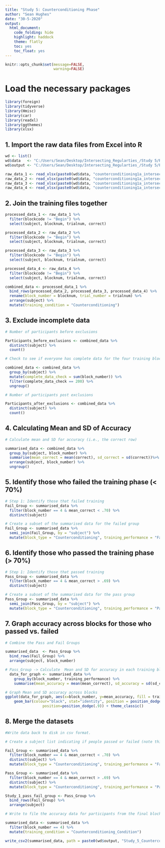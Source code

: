 ```yaml
---
title: "Study 5: Counterconditioning Phase"
author: "Sean Hughes"
date: "30-5-2020"
output: 
  html_document:
    code_folding: hide
    highlight: haddock
    theme: flatly
    toc: yes 
    toc_float: yes
---
```


```r
knitr::opts_chunk$set(message=FALSE,
                      warning=FALSE)
```


# Load the necessary packages

```r
library(foreign)
library(tidyverse)
library(Hmisc)
library(car)
library(readxl)
library(ggthemes)
library(xlsx)
```

## 1. Import the raw data files from Excel into R

```r

wd <- list()
wd$data   <- "C:/Users/Sean/Desktop/Intersecting_Regularties_/Study 5/Raw_Data/"
wd$output <- "C:/Users/Sean/Desktop/Intersecting_Regularties_/Study 5/Processed_Data/"

raw_data_1 <- read_xlsx(paste0(wd$data, "counterconditioning1a_intersecting_regularities_left_17_04_14.xlsx"), col_names = TRUE)
raw_data_2 <- read_xlsx(paste0(wd$data, "counterconditioning1a_intersecting_regularities_left_rev_17_04_14.xlsx"), col_names = TRUE)
raw_data_3 <- read_xlsx(paste0(wd$data, "counterconditioning1a_intersecting_regularities_right_17_04_14.xlsx"), col_names = TRUE)
raw_data_4 <- read_xlsx(paste0(wd$data, "counterconditioning1a_intersecting_regularities_right_rev_17_04_14.xlsx"), col_names = TRUE)


```

## 2. Join the training files together

```r

processed_data_1 <- raw_data_1 %>% 
  filter(blockcode != "Begin") %>% 
  select(subject, blocknum, trialnum, correct)

processed_data_2 <- raw_data_2 %>% 
  filter(blockcode != "Begin") %>% 
  select(subject, blocknum, trialnum, correct)

processed_data_3 <- raw_data_3 %>% 
  filter(blockcode != "Begin") %>% 
  select(subject, blocknum, trialnum, correct)

processed_data_4 <- raw_data_4 %>% 
  filter(blockcode != "Begin") %>% 
  select(subject, blocknum, trialnum, correct)

combined_data <- processed_data_1 %>% 
  bind_rows(processed_data_2, processed_data_3, processed_data_4) %>%
  rename(block_number = blocknum, trial_number = trialnum) %>% 
  arrange(subject) %>%
  mutate(training_condition = "Counterconditioning")

```

## 3. Exclude incomplete data

```r

# Number of participants before exclusions

Participants_before_exclusions <- combined_data %>% 
  distinct(subject) %>% 
  count()

# Check to see if everyone has complete data for the four training blocks - if block_number = 280 then they do. Otherwise they do not. If they do not then remove them 

combined_data <- combined_data %>%
  group_by(subject) %>% 
  mutate(complete_data_check = sum(block_number)) %>%
  filter(complete_data_check == 200) %>%
  ungroup() 

# Number of participants post exclusions

Participants_after_exclusions <- combined_data %>% 
  distinct(subject) %>% 
  count()


```

## 4. Calculating Mean and SD of Accuracy 

```r

# Calculate mean and SD for accuracy (i.e., the correct row) 

summarised_data <- combined_data %>%
  group_by(subject, block_number) %>% 
  summarise(mean_correct = mean(correct), sd_correct = sd(correct))%>%
  arrange(subject, block_number) %>%
  ungroup()

```

## 5. Identify those who failed the training phase (< 70%)

```r
# Step 1: Identify those that failed training
Fail_Group <- summarised_data %>% 
  filter(block_number == 4 & mean_correct < .70) %>%
  distinct(subject)

# Create a subset of the summarised data for the failed group
Fail_Group <- summarised_data %>% 
  semi_join(Fail_Group, by = "subject") %>%
  mutate(block_type = "Counterconditioning", training_performance = "Fail")

```


## 6. Identify those who passed the training phase (> 70%)

```r

# Step 1: Identify those that passed training
Pass_Group <- summarised_data %>% 
  filter(block_number == 4 & mean_correct > .69) %>%
  distinct(subject)

# Create a subset of the summarised data for the pass group
Pass_Group <- summarised_data %>% 
  semi_join(Pass_Group, by = "subject") %>%
  mutate(block_type = "Counterconditioning", training_performance = "Pass")


```

## 7. Graph accuracy across blocks for those who passed vs. failed

```r

# Combine the Pass and Fail Groups 

summarised_data  <- Pass_Group %>% 
  bind_rows(Fail_Group) %>% 
  arrange(subject, block_number)

# Pass_Group -> Calculate  Mean and SD for accuracy in each training block
  data_for_graph <- summarised_data %>% 
    group_by(block_number, training_performance) %>% 
    summarise(mean_accuracy = mean(mean_correct), sd_accuracy = sd(sd_correct))

# Graph Mean and SD accuracy across blocks
ggplot(data_for_graph, aes(x=block_number, y=mean_accuracy, fill = training_performance)) +
    geom_bar(colour="black", stat="identity", position = position_dodge()) + geom_errorbar(aes(ymin=mean_accuracy-sd_accuracy, ymax=mean_accuracy+sd_accuracy), width=.2,
                 position=position_dodge(.9)) + theme_classic() 

```

## 8. Merge the datasets

```r
#Write data back to disk in csv format.

# Create a subject list indicating if people passed or failed (note this is not being written)

Fail_Group <- summarised_data %>% 
  filter(block_number == 4 & mean_correct < .70) %>%
  distinct(subject) %>% 
  mutate(block_type = "Counterconditioning", training_performance = "Fail")

Pass_Group <- summarised_data %>% 
  filter(block_number == 4 & mean_correct > .69) %>%
  distinct(subject) %>% 
  mutate(block_type = "Counterconditioning", training_performance = "Pass")

Study_1_pass_fail_group <- Pass_Group %>% 
  bind_rows(Fail_Group) %>% 
  arrange(subject)

# Write to file the accuracy data for participants from the final block of training.

summarised_data <- summarised_data %>% 
  filter(block_number == 4) %>% 
  mutate(training_condition = "Counterconditioning_Condition")

write_csv2(summarised_data, path = paste0(wd$output, "Study_5_Counterconditioning_Phase.csv"))


```



